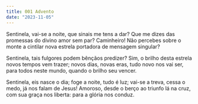 ```yaml
---
title: 001 Advento
date: "2023-11-05"
---
```


Sentinela, vai-se a noite,
que sinais me tens a dar?
Que me dizes das promessas
do divino amor sem par?
Caminheiro! Não percebes
sobre o monte a cintilar
nova estrela portadora
de mensagem singular?

Sentinela, tais fulgores
podem bênçãos predizer?
Sim, o brilho desta estrela
novos tempos vem trazer;
novos dias, novas eras,
tudo novo nos vai ser,
para todos neste mundo,
quando o brilho seu vencer.

Sentinela, eis nasce o dia;
foge a noite, tudo é luz;
vai-se a treva, cessa o medo,
já nos falam de Jesus!
Amoroso, desde o berço
ao triunfo lá na cruz,
com sua graça nos liberta:
para a glória nos conduz.


